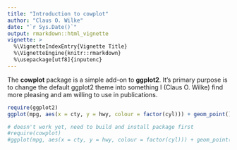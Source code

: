 ```yaml
---
title: "Introduction to cowplot"
author: "Claus O. Wilke"
date: "`r Sys.Date()`"
output: rmarkdown::html_vignette
vignette: >
  %\VignetteIndexEntry{Vignette Title}
  %\VignetteEngine{knitr::rmarkdown}
  %\usepackage[utf8]{inputenc}
---
```


The **cowplot** package is a simple add-on to **ggplot2**. It's primary purpose is to change the default ggplot2 theme into something I (Claus O. Wilke) find more pleasing and am willing to use in publications.

```r
require(ggplot2)
ggplot(mpg, aes(x = cty, y = hwy, colour = factor(cyl))) + geom_point()

# doesn't work yet, need to build and install package first
#require(cowplot)
#ggplot(mpg, aes(x = cty, y = hwy, colour = factor(cyl))) + geom_point()
```
